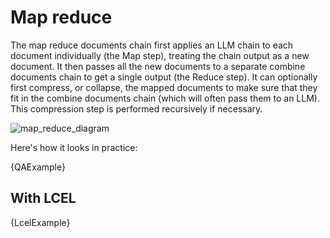 # Map reduce


The map reduce documents chain first applies an LLM chain to each document individually (the Map step), treating the chain output as a new document. It then passes all the new documents to a separate combine documents chain to get a single output (the Reduce step). It can optionally first compress, or collapse, the mapped documents to make sure that they fit in the combine documents chain (which will often pass them to an LLM). This compression step is performed recursively if necessary.

![map_reduce_diagram](/img/map_reduce.jpg)

Here's how it looks in practice:

<CodeBlock language="typescript">{QAExample}</CodeBlock>

## With LCEL

<CodeBlock language="typescript">{LcelExample}</CodeBlock>

